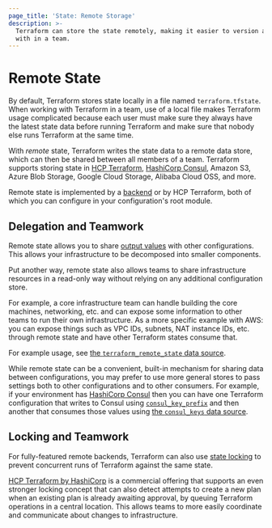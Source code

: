 ```yaml
---
page_title: 'State: Remote Storage'
description: >-
  Terraform can store the state remotely, making it easier to version and work
  with in a team.
---
```


# Remote State

By default, Terraform stores state locally in a file named `terraform.tfstate`.
When working with Terraform in a team, use of a local file makes Terraform
usage complicated because each user must make sure they always have the latest
state data before running Terraform and make sure that nobody else runs
Terraform at the same time.

With _remote_ state, Terraform writes the state data to a remote data store,
which can then be shared between all members of a team. Terraform supports
storing state in [HCP Terraform](https://www.hashicorp.com/products/terraform/),
[HashiCorp Consul](https://www.consul.io/), Amazon S3, Azure Blob Storage, Google Cloud Storage, Alibaba Cloud OSS, and more.

Remote state is implemented by a [backend](/terraform/language/backend) or by
HCP Terraform, both of which you can configure in your configuration's root module.

## Delegation and Teamwork

Remote state allows you to share
[output values](/terraform/language/values/outputs) with other configurations.
This allows your infrastructure to be decomposed into smaller components.

Put another way, remote state also allows teams to share infrastructure
resources in a read-only way without relying on any additional configuration
store.

For example, a core infrastructure team can handle building the core
machines, networking, etc. and can expose some information to other
teams to run their own infrastructure. As a more specific example with AWS:
you can expose things such as VPC IDs, subnets, NAT instance IDs, etc. through
remote state and have other Terraform states consume that.

For example usage, see
[the `terraform_remote_state` data source](/terraform/language/state/remote-state-data).

While remote state can be a convenient, built-in mechanism for sharing data
between configurations, you may prefer to use more general stores to
pass settings both to other configurations and to other consumers. For example,
if your environment has [HashiCorp Consul](https://www.consul.io/) then you
can have one Terraform configuration that writes to Consul using
[`consul_key_prefix`](https://registry.terraform.io/providers/hashicorp/consul/latest/docs/resources/key_prefix) and then
another that consumes those values using
[the `consul_keys` data source](https://registry.terraform.io/providers/hashicorp/consul/latest/docs/data-sources/keys).

## Locking and Teamwork

For fully-featured remote backends, Terraform can also use
[state locking](/terraform/language/state/locking) to prevent concurrent runs of
Terraform against the same state.

[HCP Terraform by HashiCorp](https://www.hashicorp.com/products/terraform/)
is a commercial offering that supports an even stronger locking concept that
can also detect attempts to create a new plan when an existing plan is already
awaiting approval, by queuing Terraform operations in a central location.
This allows teams to more easily coordinate and communicate about changes to
infrastructure.
